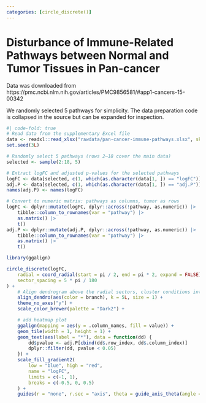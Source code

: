 ```yaml
---
categories: [circle_discrete()]
---
```


# Disturbance of Immune-Related Pathways between Normal and Tumor Tissues in Pan-cancer
Data was downloaded from https://pmc.ncbi.nlm.nih.gov/articles/PMC9856581/#app1-cancers-15-00342

We randomly selected 5 pathways for simplicity. The data preparation code is
collapsed in the source but can be expanded for inspection.
```r
#| code-fold: true
# Read data from the supplementary Excel file
data <- readxl::read_xlsx("rawdata/pan-cancer-immune-pathways.xlsx", skip = 1L)
set.seed(3L)

# Randomly select 5 pathways (rows 2–18 cover the main data)
selected <- sample(2:18, 5)

# Extract logFC and adjusted p-values for the selected pathways
logFC <- data[selected, c(1, which(as.character(data[1, ]) == "logFC"))]
adj.P <- data[selected, c(1, which(as.character(data[1, ]) == "adj.P"))]
names(adj.P) <- names(logFC)

# Convert to numeric matrix: pathways as columns, tumor as rows
logFC <- dplyr::mutate(logFC, dplyr::across(!pathway, as.numeric)) |>
    tibble::column_to_rownames(var = "pathway") |>
    as.matrix() |>
    t()
adj.P <- dplyr::mutate(adj.P, dplyr::across(!pathway, as.numeric)) |>
    tibble::column_to_rownames(var = "pathway") |>
    as.matrix() |>
    t()
```

```r
library(ggalign)
```

```r
circle_discrete(logFC,
    radial = coord_radial(start = pi / 2, end = pi * 2, expand = FALSE),
    sector_spacing = 5 * pi / 180
) +
    # Align dendrogram above the radial sectors, cluster conditions into 5 groups
    align_dendro(aes(color = branch), k = 5L, size = 1) +
    theme_no_axes("y") +
    scale_color_brewer(palette = "Dark2") +

    # add heatmap plot
    ggalign(mapping = aes(y = .column_names, fill = value)) +
    geom_tile(width = 1, height = 1) +
    geom_text(aes(label = "*"), data = function(dd) {
        dd$pvalue <- adj.P[cbind(dd$.row_index, dd$.column_index)]
        dplyr::filter(dd, pvalue < 0.05)
    }) +
    scale_fill_gradient2(
        low = "blue", high = "red",
        name = "logFC",
        limits = c(-1, 1),
        breaks = c(-0.5, 0, 0.5)
    ) +
    guides(r = "none", r.sec = "axis", theta = guide_axis_theta(angle = 0))
```
